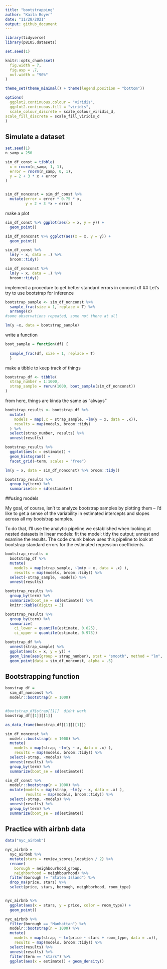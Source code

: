 ```yaml
---
title: "bootstrapping"
author: "Kaila Boyer"
date: "11/28/2021"
output: github_document
---
```



```r
library(tidyverse)
library(p8105.datasets)

set.seed(1)

knitr::opts_chunk$set(
  fig.width = 7,
  fig.asp = .7,
  out.width = "90%"
)

theme_set(theme_minimal() + theme(legend.position = "bottom"))

options(
  ggplot2.continuous.colour = "viridis",
  ggplot2.continuous.fill = "viridis",
  scale_colour_discrete = scale_colour_viridis_d,
scale_fill_discrete = scale_fill_viridis_d
)
```

## Simulate a dataset 
```r
set.seed(1)
n_samp = 250

sim_df_const = tibble(
  x = rnorm(n_samp, 1, 1), 
  error = rnorm(n_samp, 0, 1), 
  y = 2 + 3 * x + error
)


sim_df_nonconst = sim_df_const %>% 
  mutate(error = error * 0.75 * x, 
         y = 2 + 3 *x + error)
```

make a plot 

```r
sim_df_const %>% ggplot(aes(x = x, y = y)) + 
  geom_point()

sim_df_nonconst %>% ggplot(aes(x = x, y = y)) + 
  geom_point()
```

```r
sim_df_const %>% 
  lm(y ~ x, data = .) %>% 
  broom::tidy()

sim_df_nonconst %>% 
  lm(y ~ x, data = .) %>% 
  broom::tidy()
```

implement a procedure to get better standard errors in cononst df
## Let's try to use bootstrap for inference 

```r
bootstrap_sample <- sim_df_nonconst %>% 
  sample_frac(size = 1, replace = T) %>% 
  arrange(x)
#some observations repeated, some not there at all 

lm(y ~x, data = bootstrap_sample)
```

write a function 
```r
boot_sample = function(df) { 
  
  sample_frac(df, size = 1, replace = T)
  }
```

make a tibble to keep track of things 
```r
bootstrap_df <- tibble(
  strap_number = 1:1000, 
  strap_sample = rerun(1000, boot_sample(sim_df_nonconst))
)
```

from here, things are kinda the same as "always" 

```r
bootstrap_results <- bootstrap_df %>% 
  mutate(
    models = map(.x = strap_sample, ~lm(y ~ x, data = .x)), 
    results = map(models, broom::tidy)
  ) %>% 
  select(strap_number, results) %>% 
  unnest(results)

bootstrap_results %>% 
  ggplot(aes(x = estimate)) + 
  geom_histogram() + 
  facet_grid(~term, scales = "free")

lm(y ~ x, data = sim_df_nonconst) %>% broom::tidy()

bootstrap_results %>% 
  group_by(term) %>% 
  summarise(se = sd(estimate))
```
##using models

My goal, of course, isn’t to analyze bootstrap samples by plotting them – I’d like to get a sense of the variability in estimated intercepts and slopes across all my bootstrap samples.

To do that, I’ll use the analytic pipeline we established when looking at nested datasets in linear models: fit the model; tidy the output; unnest and examine the results. The code chunk below uses this pipeline to look at bootstrap standard errors for the estimated regression coefficients.
```r
bootstrap_results = 
  bootstrap_df %>% 
  mutate(
    models = map(strap_sample, ~lm(y ~ x, data = .x) ),
    results = map(models, broom::tidy)) %>% 
  select(-strap_sample, -models) %>% 
  unnest(results) 

bootstrap_results %>% 
  group_by(term) %>% 
  summarize(boot_se = sd(estimate)) %>% 
  knitr::kable(digits = 3)

bootstrap_results %>% 
  group_by(term) %>% 
  summarize(
    ci_lower = quantile(estimate, 0.025), 
    ci_upper = quantile(estimate, 0.975))

bootstrap_df %>% 
  unnest(strap_sample) %>% 
  ggplot(aes(x = x, y = y)) + 
  geom_line(aes(group = strap_number), stat = "smooth", method = "lm", se = FALSE, alpha = .1, color = "blue") +
  geom_point(data = sim_df_nonconst, alpha = .5)
```

## Bootstrapping function 

```r
boostrap_df = 
  sim_df_nonconst %>% 
  modelr::bootstrap(n = 1000)


#bootstrap_df$strap[[1]]  didnt work 
boostrap_df[[1]][[1]]

as_data_frame(boostrap_df[[1]][[1]])

sim_df_nonconst %>% 
  modelr::bootstrap(n = 1000) %>% 
  mutate(
    models = map(strap, ~lm(y ~ x, data = .x) ),
    results = map(models, broom::tidy)) %>% 
  select(-strap, -models) %>% 
  unnest(results) %>% 
  group_by(term) %>% 
  summarize(boot_se = sd(estimate))

sim_df_const %>% 
  modelr::bootstrap(n = 1000) %>% 
  mutate(models = map(strap, ~lm(y ~ x, data = .x) ),
         results = map(models, broom::tidy)) %>% 
  select(-strap, -models) %>% 
  unnest(results) %>% 
  group_by(term) %>% 
  summarize(boot_se = sd(estimate))
```

## Practice with airbnb data

```r
data("nyc_airbnb")

nyc_airbnb = 
  nyc_airbnb %>% 
  mutate(stars = review_scores_location / 2) %>% 
  rename(
    borough = neighbourhood_group,
    neighborhood = neighbourhood) %>% 
  filter(borough != "Staten Island") %>% 
  drop_na(price, stars) %>% 
  select(price, stars, borough, neighborhood, room_type)


nyc_airbnb %>% 
  ggplot(aes(x = stars, y = price, color = room_type)) + 
  geom_point()

nyc_airbnb %>% 
  filter(borough == "Manhattan") %>% 
  modelr::bootstrap(n = 1000) %>% 
  mutate(
    models = map(strap, ~ lm(price ~ stars + room_type, data = .x)),
    results = map(models, broom::tidy)) %>% 
  select(results) %>% 
  unnest(results) %>% 
  filter(term == "stars") %>% 
  ggplot(aes(x = estimate)) + geom_density()
```

